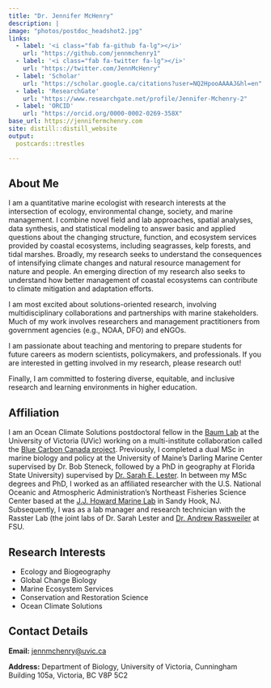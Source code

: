 ```yaml
---
title: "Dr. Jennifer McHenry"
description: |
image: "photos/postdoc_headshot2.jpg"
links:
  - label: '<i class="fab fa-github fa-lg"></i>'
    url: "https://github.com/jennmchenry1"
  - label: '<i class="fab fa-twitter fa-lg"></i>'
    url: "https://twitter.com/JennMcHenry"
  - label: 'Scholar'
    url: "https://scholar.google.ca/citations?user=NQ2HpooAAAAJ&hl=en"
  - label: 'ResearchGate'
    url: "https://www.researchgate.net/profile/Jennifer-Mchenry-2"
  - label: 'ORCID'
    url: "https://orcid.org/0000-0002-0269-358X"
base_url: https://jennifermchenry.com
site: distill::distill_website
output:
  postcards::trestles

---
```


## About Me

I am a quantitative marine ecologist with research interests at the intersection of ecology, environmental change, society, and marine management. I combine novel field and lab approaches, spatial analyses, data synthesis, and statistical modeling to answer basic and applied questions about the changing structure, function, and ecosystem services provided by coastal ecosystems, including seagrasses, kelp forests, and tidal marshes. Broadly, my research seeks to understand the consequences of intensifying climate changes and natural resource management for nature and people. An emerging direction of my research also seeks to understand how better management of coastal ecosystems can contribute to climate mitigation and adaptation efforts. 

I am most excited about solutions-oriented research, involving multidisciplinary collaborations and partnerships with marine stakeholders. Much of my work involves researchers and management practitioners from government agencies (e.g., NOAA, DFO) and eNGOs.

I am passionate about teaching and mentoring to prepare students for future careers as modern scientists, policymakers, and professionals. If you are interested in getting involved in my research, please research out!

Finally, I am committed to fostering diverse, equitable, and inclusive research and learning environments in higher education. 


## Affiliation
I am an Ocean Climate Solutions postdoctoral fellow in the [Baum Lab](https://www.juliakbaum.org/) at the University of Victoria (UVic) working on a multi-institute collaboration called the [Blue Carbon Canada project](www.BlueCarbonCanada.ca).  Previously, I completed a dual MSc in marine biology and policy at the University of  Maine's Darling Marine Center supervised by Dr. Bob Steneck, followed by a PhD in geography at Florida State University) supervised by [Dr. Sarah E. Lester](www.lester-lab.org). In between my MSc degrees and PhD, I worked as an affiliated researcher with the U.S. National Oceanic and Atmospheric Administration's Northeast Fisheries Science Center based at the [J.J. Howard Marine Lab](https://www.fisheries.noaa.gov/about/james-j-howard-marine-sciences-laboratory-sandy-hook) in Sandy Hook, NJ. Subsequently, I was as a lab manager and research technician with the Rasster Lab (the joint labs of Dr. Sarah Lester and [Dr. Andrew Rassweiler](www.rassweiler-lab.org) at FSU.   

## Research Interests

- Ecology and Biogeography 
- Global Change Biology
- Marine Ecosystem Services
- Conservation and Restoration Science
- Ocean Climate Solutions

## Contact Details

**Email:** [jennmchenry@uvic.ca](jennmchenry@uvic.ca)

**Address:** Department of Biology, University of Victoria, Cunningham Building 105a, Victoria, BC V8P 5C2

